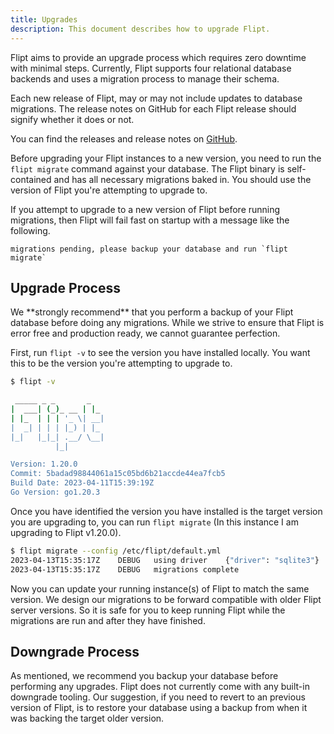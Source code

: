 ```yaml
---
title: Upgrades
description: This document describes how to upgrade Flipt.
---
```


Flipt aims to provide an upgrade process which requires zero downtime with minimal steps.
Currently, Flipt supports four relational database backends and uses a migration process to manage their schema.

Each new release of Flipt, may or may not include updates to database migrations.
The release notes on GitHub for each Flipt release should signify whether it does or not.

You can find the releases and release notes on [GitHub](https://github.com/flipt-io/flipt/releases).

Before upgrading your Flipt instances to a new version, you need to run the `flipt migrate` command against your database.
The Flipt binary is self-contained and has all necessary migrations baked in.
You should use the version of Flipt you're attempting to upgrade to. 

<Note>
If you attempt to upgrade to a new version of Flipt before running migrations, then Flipt will fail fast on startup with a message like the following.

```
migrations pending, please backup your database and run `flipt migrate`
```
</Note>

## Upgrade Process

<Warning>
We **strongly recommend** that you perform a backup of your Flipt database before doing any migrations.
While we strive to ensure that Flipt is error free and production ready, we cannot guarantee perfection.
</Warning>

First, run `flipt -v` to see the version you have installed locally.
You want this to be the version you're attempting to upgrade to.

```sh
$ flipt -v

 _____ _ _       _
|  ___| (_)_ __ | |_
| |_  | | | '_ \| __|
|  _| | | | |_) | |_
|_|   |_|_| .__/ \__|
          |_|

Version: 1.20.0
Commit: 5badad98844061a15c05bd6b21accde44ea7fcb5
Build Date: 2023-04-11T15:39:19Z
Go Version: go1.20.3
```

Once you have identified the version you have installed is the target version you are upgrading to, you can run `flipt migrate` (In this instance I am upgrading to Flipt v1.20.0).

```sh
$ flipt migrate --config /etc/flipt/default.yml
2023-04-13T15:35:17Z	DEBUG	using driver	{"driver": "sqlite3"}
2023-04-13T15:35:17Z	DEBUG	migrations complete
```

Now you can update your running instance(s) of Flipt to match the same version.
We design our migrations to be forward compatible with older Flipt server versions.
So it is safe for you to keep running Flipt while the migrations are run and after they have finished.

## Downgrade Process

As mentioned, we recommend you backup your database before performing any upgrades.
Flipt does not currently come with any built-in downgrade tooling.
Our suggestion, if you need to revert to an previous version of Flipt, is to restore your database using a backup from when it was backing the target older version.
